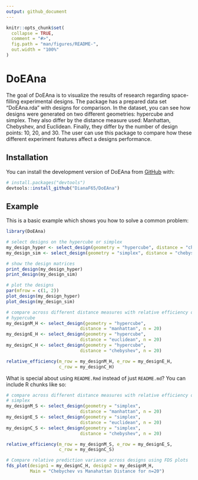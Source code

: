 ```yaml
---
output: github_document
---
```


<!-- README.md is generated from README.Rmd. Please edit that file -->

```r
knitr::opts_chunk$set(
  collapse = TRUE,
  comment = "#>",
  fig.path = "man/figures/README-",
  out.width = "100%"
)
```

# DoEAna

<!-- badges: start -->
<!-- badges: end -->

The goal of DoEAna is to visualize the results of research regarding 
space-filling experimental designs. The package has a prepared data set
"DoEAna.rda" with designs for comparison. In the dataset, you can see how
designs were generated on two different geometries: hypercube and simplex. They
also differ by the distance measure used: Manhattan, Chebyshev, and Euclidean. 
Finally, they differ by the number of design points: 10, 20, and 30. The user 
can use this package to compare how these different experiment features affect
a designs performance.



## Installation

You can install the development version of DoEAna from [GitHub](https://github.com/) with:

``` r
# install.packages("devtools")
devtools::install_github("DianaF65/DoEAna")
```

## Example

This is a basic example which shows you how to solve a common problem:

```r
library(DoEAna)

# select designs on the hypercube or simplex
my_design_hyper <- select_design(geometry = "hypercube", distance = "chebyshev", n = 20)
my_design_sim <- select_design(geometry = "simplex", distance = "chebyshev", n = 20)

# show the design matrices
print_design(my_design_hyper)
print_design(my_design_sim)

# plot the designs
par(mfrow = c(1, 2))
plot_design(my_design_hyper)
plot_design(my_design_sim)

```

```r
# compare across different distance measures with relative efficiency on the 
# hypercube
my_designM_H <- select_design(geometry = "hypercube",
                            distance = "manhattan", n = 20)
my_designE_H <- select_design(geometry = "hypercube",
                            distance = "euclidean", n = 20)
my_designC_H <- select_design(geometry = "hypercube",
                            distance = "chebyshev", n = 20)

relative_efficiency(m_row = my_designM_H, e_row = my_designE_H, 
                    c_row = my_designC_H)
```


What is special about using `README.Rmd` instead of just `README.md`? You can include R chunks like so:

```r
# compare across different distance measures with relative efficiency on the 
# simplex
my_designM_S <- select_design(geometry = "simplex",
                            distance = "manhattan", n = 20)
my_designE_S <- select_design(geometry = "simplex",
                            distance = "euclidean", n = 20)
my_designC_S <- select_design(geometry = "simplex",
                            distance = "chebyshev", n = 20)

relative_efficiency(m_row = my_designM_S, e_row = my_designE_S, 
                    c_row = my_designC_S)
```

```r
# Compare relative prediction variance across designs using FDS plots
fds_plot(design1 = my_designC_H, design2 = my_designM_H, 
         Main = "Chebychev vs Manahattan Distance for n=20")
```

